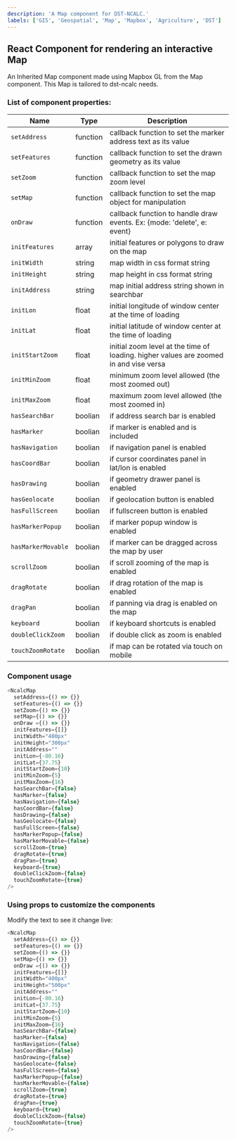 ```yaml
---
description: 'A Map component for DST-NCALC.'
labels: ['GIS', 'Geospatial', 'Map', 'Mapbox', 'Agriculture', 'DST']
---
```



## React Component for rendering an interactive Map

An Inherited Map component made using Mapbox GL from the Map component.
This Map is tailored to dst-ncalc needs.


### List of component properties:

| Name | Type | Description |
| ---- | ---- | ----------- |
| `setAddress` | function | callback function to set the marker address text as its value |
| `setFeatures` | function | callback function to set the drawn geometry as its value |
| `setZoom` | function | callback function to set the map zoom level |
| `setMap` | function | callback function to set the map object for manipulation |
| `onDraw` | function | callback function to handle draw events. Ex: {mode: 'delete', e: event}  |
| `initFeatures` | array | initial features or polygons to draw on the map |
| `initWidth` | string | map width in css format string |
| `initHeight` | string | map height in css format string |
| `initAddress` | string | map initial address string shown in searchbar |
| `initLon` | float | initial longitude of window center at the time of loading |
| `initLat` | float | initial latitude of window center at the time of loading |
| `initStartZoom` | float | initial zoom level at the time of loading. higher values are zoomed in and vise versa |
| `initMinZoom` | float | minimum zoom level allowed (the most zoomed out) |
| `initMaxZoom` | float | maximum zoom level allowed (the most zoomed in) |
| `hasSearchBar` | boolian | if address search bar is enabled |
| `hasMarker` | boolian | if marker is enabled and is included |
| `hasNavigation` | boolian | if navigation panel is enabled |
| `hasCoordBar` | boolian | if cursor coordinates panel in lat/lon is enabled |
| `hasDrawing` | boolian | if geometry drawer panel is enabled |
| `hasGeolocate` | boolian | if geolocation button is enabled |
| `hasFullScreen` | boolian | if fullscreen button is enabled |
| `hasMarkerPopup` | boolian | if marker popup window is enabled |
| `hasMarkerMovable` | boolian | if marker can be dragged across the map by user |
| `scrollZoom` | boolian | if scroll zooming of the map is enabled |
| `dragRotate` | boolian | if drag rotation of the map is enabled |
| `dragPan` | boolian | if panning via drag is enabled on the map |
| `keyboard` | boolian | if keyboard shortcuts is enabled |
| `doubleClickZoom` | boolian | if double click as zoom is enabled |
| `touchZoomRotate` | boolian | if map can be rotated via touch on mobile |


### Component usage

```js
<NcalcMap
  setAddress={() => {}}
  setFeatures={() => {}}
  setZoom={() => {}}
  setMap={() => {}}
  onDraw ={() => {}}
  initFeatures={[]}
  initWidth="400px"
  initHeight="300px"
  initAddress=""
  initLon={-80.16}
  initLat={37.75}
  initStartZoom={10}
  initMinZoom={5}
  initMaxZoom={16}
  hasSearchBar={false}
  hasMarker={false}
  hasNavigation={false}
  hasCoordBar={false}
  hasDrawing={false}
  hasGeolocate={false}
  hasFullScreen={false}
  hasMarkerPopup={false}
  hasMarkerMovable={false}
  scrollZoom={true}
  dragRotate={true}
  dragPan={true}
  keyboard={true}
  doubleClickZoom={false}
  touchZoomRotate={true}
/>
```

### Using props to customize the components

Modify the text to see it change live:

```js live
<NcalcMap
  setAddress={() => {}}
  setFeatures={() => {}}
  setZoom={() => {}}
  setMap={() => {}}
  onDraw ={() => {}}
  initFeatures={[]}
  initWidth="400px"
  initHeight="500px"
  initAddress=""
  initLon={-80.16}
  initLat={37.75}
  initStartZoom={10}
  initMinZoom={5}
  initMaxZoom={16}
  hasSearchBar={false}
  hasMarker={false}
  hasNavigation={false}
  hasCoordBar={false}
  hasDrawing={false}
  hasGeolocate={false}
  hasFullScreen={false}
  hasMarkerPopup={false}
  hasMarkerMovable={false}
  scrollZoom={true}
  dragRotate={true}
  dragPan={true}
  keyboard={true}
  doubleClickZoom={false}
  touchZoomRotate={true}
/>
```
